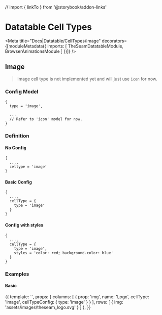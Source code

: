 // import { linkTo } from '@storybook/addon-links'



# Datatable Cell Types

<Meta title="Docs|Datatable/CellTypes/Image" decorators={[moduleMetadata({
  imports: [
    TheSeamDatatableModule,
    BrowserAnimationsModule
  ]
})]} />

## Image

> Image cell type is not implemented yet and will just use `icon` for now.


### Config Model

```
{
  type = 'image',

  ...
  // Refer to 'icon' model for now.
}
```

### Definition

#### No Config

```
{
  ...,
  cellype = 'image'
}
```

#### Basic Config
```
{
  ...,
  cellType = {
    type = 'image'
  }
}
```

#### Config with styles
```
{
  ...,
  cellType = {
    type = 'image',
    styles = 'color: red; background-color: blue'
  }
}
```

### Examples


<Thing />

#### Basic

<Preview>
  <Story name="Basic" height="150px">
    {{
      template: `<seam-datatable class="vw-100 vh-100" [columns]="columns" [rows]="rows"></seam-datatable>`,
      props: {
        columns: [
          { prop: 'img', name: 'Logo', cellType: 'image', cellTypeConfig: { type: 'image' } }
        ],
        rows: [
          { img: 'assets/images/theseam_logo.svg' }
        ]
      },
    }}
  </Story>
</Preview>

